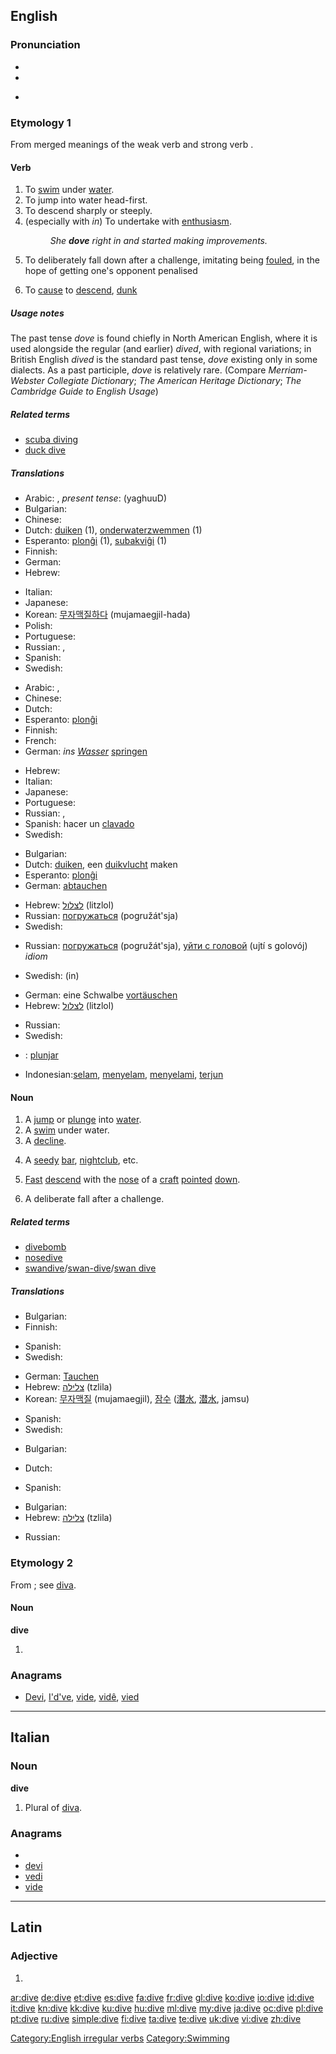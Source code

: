 ==English==

===Pronunciation===
* {{SAMPA|/"daIv/}}
* {{IPA|/ˈdaɪv/}}
* {{audio|en-us-dive.ogg|Audio (US)}}
*: {{rhymes|aɪv}}

===Etymology 1===
From merged meanings of the {{etyl|ang}} weak verb {{term|dyfan|lang=ang}} and strong verb {{term|dufan|lang=ang}}.

====Verb====
{{en-verb|dives|diving|''' [[dived]]''' or '''[[dove]]'''}}

# To [[swim]] under [[water]].
# To jump into water head-first.
# To descend sharply or steeply.
# (especially with ''in'') To undertake with [[enthusiasm]].
#: ''She '''dove''' right in and started making improvements.''
# {{sport}} To deliberately fall down after a challenge, imitating being [[foul]]ed, in the hope of getting one's opponent penalised
# To [[cause]] to [[descend]], [[dunk]]

=====Usage notes=====
The past tense ''dove'' is found chiefly in North American English, where it is used alongside the regular (and earlier) ''dived'', with regional variations; in British English ''dived'' is the standard past tense, ''dove'' existing only in some dialects.  As a past participle, ''dove'' is relatively rare. (Compare ''Merriam-Webster Collegiate Dictionary''; ''The American Heritage Dictionary''; ''The Cambridge Guide to English Usage'')

=====Related terms=====
* [[scuba diving]]
* [[duck dive]]

=====Translations=====
{{trans-top|to swim under water}}
* Arabic: {{t|ar|غاص|tr=ghaaDa}}, ''present tense'': {{Arab|[[يغوص]]}} (yaghuuD)
* Bulgarian: {{t|bg|гмуркам се}}
* Chinese: {{zh-tsp|潛水|潜水|qiánshuǐ}}
* Dutch: [[duiken]] (1), [[onderwaterzwemmen]] (1)
* Esperanto: [[plonĝi]] (1), [[subakviĝi]] (1)
* Finnish: {{t+|fi|sukeltaa}}
* German: {{t+|de|tauchen}}
* Hebrew: {{t|he|צלל|tr=tsalál}}
{{trans-mid}}
* Italian: {{t+|it|immergersi}}
* Japanese: {{t|ja|潜る|tr=kuguru, moguru}}
* Korean: [[무자맥질|무자맥질하다]] (mujamaegjil-hada)
* Polish: {{t+|pl|nurkować}}
* Portuguese: {{t+|pt|mergulhar}}
* Russian: {{t+|ru|нырять|tr=nyrját'}} {{impf}},  {{t|ru|нырнуть|tr=nyrnút'}} {{pf.}}
* Spanish: {{t+|es|bucear}}
* Swedish: {{t+|sv|dyka}}
{{trans-bottom}}

{{trans-top|to jump into water}}
* Arabic: {{t|ar|غطس|tr=ghaTsa}}, {{Arab|[[يقفز الى الماء]]}}
* Chinese: {{t|cmn|跳水|tr=tiàoshuǐ|sc=Hani}}
* Dutch: {{t+|nl|duiken}}
* Esperanto: [[plonĝi]]
* Finnish: {{t+|fi|sukeltaa}}
* French: {{t+|fr|plonger}}
* German: ''ins [[Wasser]]'' [[springen]]
{{trans-mid}}
* Hebrew: {{t|he|קפץ ראש|tr=kafáts rosh}}
* Italian: {{t-|it|tuffarsi}}
* Japanese: {{t-|ja|飛び込む|tr=とびこむ, tobikomu}}
* Portuguese: {{t+|pt|mergulhar}}
* Russian: {{t+|ru|нырять|tr=nyrját'}} {{impf}},  {{t|ru|нырнуть|tr=nyrnút'}} {{pf.}}
* Spanish: hacer un [[clavado]]
* Swedish: {{t+|sv|dyka}}
{{trans-bottom}}

{{trans-top|to descend}}
* Bulgarian: {{t|bg|потапям се}}
* Dutch: [[duiken]], een [[duikvlucht]] maken
* Esperanto: [[plonĝi]]
* German: [[abtauchen]]
{{trans-mid}}
* Hebrew: [[לצלול]] (litzlol)
* Russian: [[погружаться]] (pogružát'sja)
* Swedish: {{t+|sv|dyka}}
{{trans-bottom}}

{{trans-top|undertake enthusiastically}}
* Russian: [[погружаться]] (pogružát'sja), [[уйти с головой]] (ujtí s golovój) ''idiom''
{{trans-mid}}
* Swedish: {{t|sv|dyka}} (in)
{{trans-bottom}}

{{trans-top|Imitate a foul}}
* German: eine Schwalbe [[vortäuschen]]
* Hebrew: [[לצלול]] (litzlol)
{{trans-mid}}
* Russian: {{t|ru|нырять, симулировать}}
* Swedish: {{t+|sv|filma}}
{{trans-bottom}}

{{checktrans}} <!--The definitions have changed since these translations were added. Please place them in their proper locations and *combine the two sets of verb definitions*-->
* {{ttbc|Ido}}: [[plunjar]]
* Indonesian:[[selam]], [[selam|menyelam]], [[selam|menyelami]], [[terjun]]

====Noun====
{{en-noun}}

# A [[jump]] or [[plunge]] into [[water]].
# A [[swim]] under water.
# A [[decline]].
# {{slang}} A [[seedy]] [[bar]], [[nightclub]], etc.
# {{aviation}} [[fast|Fast]] [[descend]] with the [[nose]] of a [[craft]] [[pointed]] [[down]].
# {{sport}} A deliberate fall after a challenge.

=====Related terms=====
* [[divebomb]]
* [[nosedive]]
* [[swandive]]/[[swan-dive]]/[[swan dive]]

=====Translations=====
{{trans-top|a jump into water}}
* Bulgarian: {{t|bg|гмуркане|n}}
* Finnish: {{t+|fi|sukellus}}
{{trans-mid}}
* Spanish: {{t-|es|clavado}}
* Swedish: {{t-|sv|dyk|n}}
{{trans-bottom}}

{{trans-top|a swim under water}}
* German: [[Tauchen]] {{n}}
* Hebrew: [[צלילה]] (tzlila) {{f}}
* Korean: [[무자맥질]] (mujamaegjil), [[잠수]] ([[潛水]], [[潜水]], jamsu)
{{trans-mid}}
* Spanish: {{t-|es|buceo}}
* Swedish: {{t-|sv|dyk|n}}
{{trans-bottom}}

{{trans-top|a decline}}
* Bulgarian: {{t|bg|спускане|n}}
{{trans-mid}}
{{trans-bottom}}

{{trans-top|seedy bar}}
* Dutch: {{t+|nl|kelderrestaurant}}
{{trans-mid}}
* Spanish: {{t+|es|antro|m}}
{{trans-bottom}}

{{trans-top|aviation}}
* Bulgarian: {{t|bg|пикиране|n}}
* Hebrew: [[צלילה]] (tzlila) {{f}}
{{trans-mid}}
* Russian: {{t+|ru|пике|n}}
{{trans-bottom}}

===Etymology 2===
From {{etyl|it}}; see [[diva]].

====Noun====
'''dive'''

# {{plural of|[[diva]]}}

===Anagrams===
* [[Devi#English|Devi]], [[I'd've#English|I'd've]], [[vide#English|vide]], [[vidê#English|vidê]], [[vied#English|vied]]

[[Category:English irregular verbs]]

----

==Italian==

===Noun===
'''dive''' {{f}} {{p}}

# Plural of [[diva]].

===Anagrams===
* {{alphagram|deiv}}
* [[devi#Italian|devi]]
* [[vedi#Italian|vedi]]
* [[vide#Italian|vide]]

[[Category:Swimming]]

----

==Latin==

===Adjective===
{{la-adj-form|dīve}}

# {{inflection of|divus|dīvus|voc|m|s|lang=la}}

[[ar:dive]]
[[de:dive]]
[[et:dive]]
[[es:dive]]
[[fa:dive]]
[[fr:dive]]
[[gl:dive]]
[[ko:dive]]
[[io:dive]]
[[id:dive]]
[[it:dive]]
[[kn:dive]]
[[kk:dive]]
[[ku:dive]]
[[hu:dive]]
[[ml:dive]]
[[my:dive]]
[[ja:dive]]
[[oc:dive]]
[[pl:dive]]
[[pt:dive]]
[[ru:dive]]
[[simple:dive]]
[[fi:dive]]
[[ta:dive]]
[[te:dive]]
[[uk:dive]]
[[vi:dive]]
[[zh:dive]]